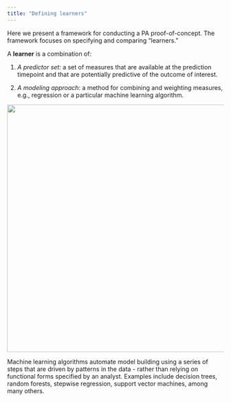 ```yaml
---
title: "Defining learners"
---
```


Here we present a framework for conducting a PA proof-of-concept. The framework focuses on specifying and comparing "learners."

A **learner** is a combination of:

1.  *A predictor set:* a set of measures that are available at the prediction timepoint and that are potentially predictive of the outcome of interest.

2.  *A modeling approach*: a method for combining and weighting measures, e.g., regression or a particular machine learning algorithm.

![](images/circuits.png){fig-align="center" width="6in"}

Machine learning algorithms automate model building using a series of steps that are driven by patterns in the data - rather than relying on functional forms specified by an analyst. Examples include decision trees, random forests, stepwise regression, support vector machines, among many others. 

